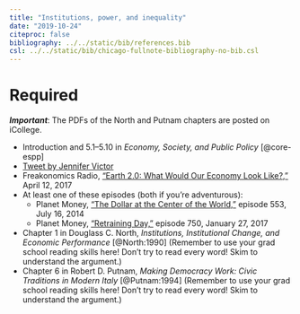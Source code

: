 ```yaml
---
title: "Institutions, power, and inequality"
date: "2019-10-24"
citeproc: false
bibliography: ../../static/bib/references.bib
csl: ../../static/bib/chicago-fullnote-bibliography-no-bib.csl
---
```


# Required

***Important***: The PDFs of the North and Putnam chapters are posted on iCollege.

- <i class="fas fa-book"></i> Introduction and 5.1–5.10 in *Economy, Society, and Public Policy* [@core-espp]
- <i class="fab fa-twitter-square"></i> [Tweet by Jennifer Victor](https://twitter.com/jennifernvictor/status/1042181507480203264)
- <i class="fas fa-podcast"></i> Freakonomics Radio, ["Earth 2.0: What Would Our Economy Look Like?,"](http://freakonomics.com/podcast/earth-2-0-economics-edition-part-1/) April 12, 2017
- At least one of these episodes (both if you're adventurous):
    - <i class="fas fa-podcast"></i> Planet Money, ["The Dollar at the Center of the World,"](https://www.npr.org/sections/money/2014/07/16/331743569/episode-552-the-dollar-at-the-center-of-the-world) episode 553, July 16, 2014
    - <i class="fas fa-podcast"></i> Planet Money, ["Retraining Day,"](https://www.npr.org/sections/money/2017/01/27/512060753/episode-750-retraining-day) episode 750, January 27, 2017
- <i class="far fa-file-pdf"></i> Chapter 1 in Douglass C. North, *Institutions, Institutional Change, and Economic Performance* [@North:1990] (Remember to use your grad school reading skills here! Don't try to read every word! Skim to understand the argument.)
- <i class="far fa-file-pdf"></i> Chapter 6 in Robert D. Putnam, *Making Democracy Work: Civic Traditions in Modern Italy* [@Putnam:1994] (Remember to use your grad school reading skills here! Don't try to read every word! Skim to understand the argument.)
